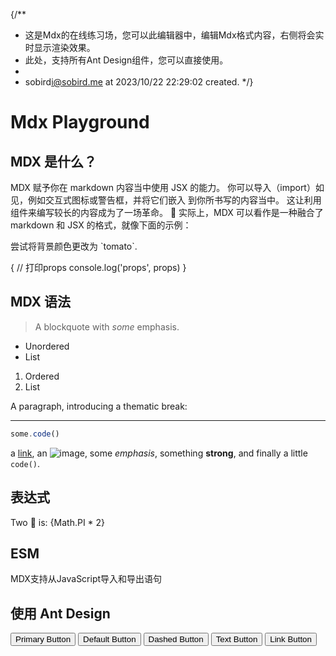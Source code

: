 {/** 
 * 这是Mdx的在线练习场，您可以此编辑器中，编辑Mdx格式内容，右侧将会实时显示渲染效果。
 * 此处，支持所有Ant Design组件，您可以直接使用。
 * 
 * sobird<i@sobird.me> at 2023/10/22 22:29:02 created.
*/}


# Mdx Playground

## MDX 是什么？
MDX 赋予你在 markdown 内容当中使用 JSX 的能力。
你可以导入（import）如见，例如交互式图标或警告框，并将它们嵌入 到你所书写的内容当中。
这让利用组件来编写较长的内容成为了一场革命。 🚀
实际上，MDX 可以看作是一种融合了 markdown 和 JSX 的格式，就像下面的示例：

<div style={{backgroundColor: 'violet', padding: '1rem'}}>
  尝试将背景颜色更改为 `tomato`.
</div>

{
  // 打印props
  console.log('props', props)
}

## MDX 语法
> A blockquote with *some* emphasis.

* Unordered
* List

1. Ordered
2. List

A paragraph, introducing a thematic break:

---

```js
some.code()
```

a [link](https://example.com), an ![image](./image.png), some *emphasis*,
something **strong**, and finally a little `code()`.

## 表达式

Two 🍰 is: {Math.PI * 2}

## ESM
MDX支持从JavaScript导入和导出语句


## 使用 Ant Design

  <Space wrap>
    <Button type="primary">Primary Button</Button>
    <Button>Default Button</Button>
    <Button type="dashed">Dashed Button</Button>
    <Button type="text">Text Button</Button>
    <Button type="link">Link Button</Button>
  </Space>
